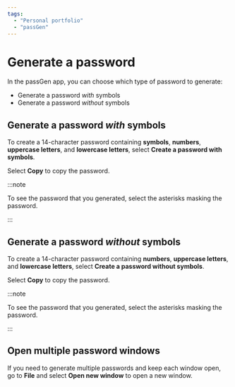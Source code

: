 ```yaml
---
tags:
  - "Personal portfolio"
  - "passGen"
---
```


# Generate a password

In the passGen app, you can choose which type of password to generate:

- Generate a password *with* symbols
- Generate a password *without* symbols

## Generate a password *with* symbols

To create a 14-character password containing **symbols**, **numbers**, **uppercase letters**, and **lowercase letters**, select **Create a password with symbols**.

Select **Copy** to copy the password.

:::note
    
To see the password that you generated, select the asterisks masking the password.

:::

## Generate a password *without* symbols

To create a 14-character password containing **numbers**, **uppercase letters**, and **lowercase letters**, select **Create a password without symbols**.

Select **Copy** to copy the password.

:::note
    
To see the password that you generated, select the asterisks masking the password.

:::

## Open multiple password windows

If you need to generate multiple passwords and keep each window open, go to **File** and select **Open new window** to open a new window.
